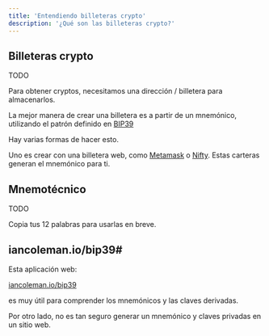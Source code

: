 ---
title: 'Entendiendo billeteras crypto'
description: '¿Qué son las billeteras crypto?'
---

## Billeteras crypto

TODO

Para obtener cryptos, necesitamos una dirección / billetera para almacenarlos.

La mejor manera de crear una billetera es a partir de un mnemónico, utilizando el patrón definido en
[BIP39](https://github.com/bitcoin/bips/blob/master/bip-0039.mediawiki)

Hay varias formas de hacer esto.

Uno es crear con una billetera web, como [Metamask](https://metamask.io/) o [Nifty](https://www.poa.network/for-users/nifty-wallet).
Estas carteras generan el mnemónico para ti.

## Mnemotécnico

TODO

Copia tus 12 palabras para usarlas en breve.

## iancoleman.io/bip39#

Esta aplicación web:

[iancoleman.io/bip39](https://iancoleman.io/bip39/)

es muy útil para comprender los mnemónicos y las claves derivadas.

Por otro lado, no es tan seguro generar un mnemónico y claves privadas en un sitio web.
